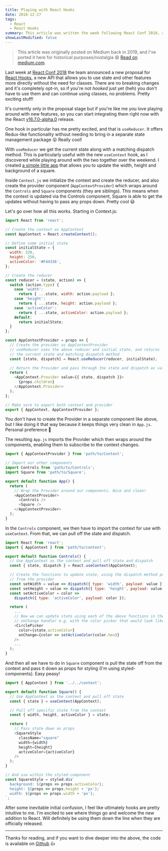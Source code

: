```yaml
---
title: Playing with React Hooks
date: 2018-12-27
tags:
  - React
  - React Hooks
summary: This article was written the week following React Conf 2018, after the team announced their proposal for React Hooks.
showLastModified: false
---
```


> This article was originally posted on Medium back in 2019, and I've ported it here for historical purposes/nostalgia 😄 [Read on medium.com](https://medium.com/@melanieseltzer/playing-with-react-hooks-8f6141094432).

Last week at [React Conf 2018](https://conf.reactjs.org/) the team announced a new proposal for [React Hooks](https://reactjs.org/docs/hooks-intro.html), a new API that allows you to use state and other features more directly without the need for classes. There are no breaking changes and it's completely opt-in, so if you're not _hooked_ just yet (heh) you don't have to use them and can continue using classes, no problems. Pretty exciting stuff!

It's currently only in the proposal stage but if you're like me you love playing around with new features, so you can start integrating them right now with the React [v16.7.0-alpha.0](https://www.npmjs.com/package/react/v/16.7.0-alpha.0) release.

One hook in particular has me pretty excited, and that is `useReducer`. It offers Redux-like functionality without needing to bring in a separate state management package 😮 Really cool!

With `useReducer` we get the current state along with a matching dispatch method. This is particularly useful with the new `useContext` hook, as I discovered while playing around with the two together over the weekend. I created [a simple little app](https://react-hooks-example-app.netlify.app/) that allows you to update the width, height and background of a square.

Inside `Context.js` we initialize the context and create the reducer, and also create the provider component (`AppContextProvider`) which wraps around the `Controls` and `Square` components (they are siblings). This means when the context is updated via the Controls component, Square is able to get the updates without having to pass any props down. Pretty cool 😃

Let's go over how all this works. Starting in Context.js:

```js context.js
import React from 'react';

// Create the context as AppContext
const AppContext = React.createContext();

// Define some initial state
const initialState = {
  width: 320,
  height: 250,
  activeColor: '#F44336',
};

// Create the reducer
const reducer = (state, action) => {
  switch (action.type) {
    case 'width':
      return { ...state, width: action.payload };
    case 'height':
      return { ...state, height: action.payload };
    case 'activeColor':
      return { ...state, activeColor: action.payload };
    default:
      return initialState;
  }
};

const AppContextProvider = props => {
  // Create the provider as AppContextProvider
  // useReducer uses the above reducer and initial state, and returns
  // the current state and matching dispatch method
  const [state, dispatch] = React.useReducer(reducer, initialState);

  // Return the Provider and pass through the state and dispatch as value
  return (
    <AppContext.Provider value={{ state, dispatch }}>
      {props.children}
    </AppContext.Provider>
  );
};

// Make sure to export both context and provider
export { AppContext, AppContextProvider };
```

You don't have to create the Provider in a separate component like above, but I like doing it that way because it keeps things very clean in `App.js`. Personal preference 🤷‍

The resulting `App.js` imports the Provider which then wraps around the components, enabling them to subscribe to the context changes.

```js app.js
import { AppContextProvider } from 'path/to/Context';

// Import our other components
import Controls from 'path/to/Controls';
import Square from 'path/to/Square';

export default function App() {
  return (
    // Wrap the Provider around our components. Nice and clean!
    <AppContextProvider>
      <Controls />
      <Square />
    </AppContextProvider>
  );
}
```

In the `Controls` component, we then have to import the context for use with `useContext`. From that, we can pull off the state and dispatch.

```js controls.js
import React from 'react';
import { AppContext } from 'path/to/context';

export default function Controls() {
  // Use AppContext as the context and pull off state and dispatch
  const { state, dispatch } = React.useContext(AppContext);

  // Create the functions to update state, using the dispatch method passed in
  // from the provider
  const setWidth = value => dispatch({ type: 'width', payload: value });
  const setHeight = value => dispatch({ type: 'height', payload: value });
  const setActiveColor = color =>
    dispatch({ type: 'activeColor', payload: color });

  return (
    ...
    // Now we can update state using each of the above functions in the
    // onChange handler e.g. with the color picker that would look like:
    <CirclePicker
      color={state.activeColor}
      onChange={color => setActiveColor(color.hex)}
    />
    ...
  );
}
```

And then all we have to do in `Square` component is pull the state off from the context and pass it down as props for styling (I'm using styled-components). Easy peasy!

```js square.js
import { AppContext } from '../../context';

export default function Square() {
  // Use AppContext as the context and pull off state
  const { state } = useContext(AppContext);

  // Pull off specific state from the context
  const { width, height, activeColor } = state;

  return (
    // Pass state down as props
    <SquareStyle
      className="square"
      width={width}
      height={height}
      activeColor={activeColor}
    />
  );
}

// And use within the styled-component
const SquareStyle = styled.div`
  background: ${props => props.activeColor};
  height: ${props => props.height + 'px'};
  width: ${props => props.width + 'px'};
`;
```

After some inevitable initial confusion, I feel like ultimately hooks are pretty intuitive to me. I'm excited to see where things go and welcome the new addition to React. Will definitely be using them down the line when they are officially released.

---

Thanks for reading, and if you want to dive deeper into the above, the code is available on [Github](https://github.com/melanieseltzer/react-hooks) 👍
